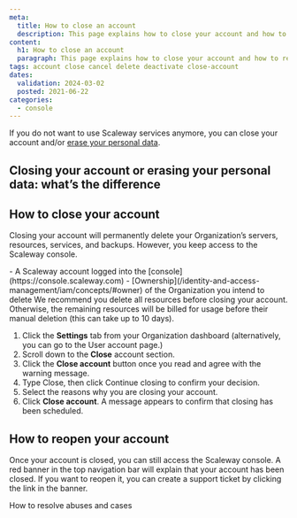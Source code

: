 ```yaml
---
meta:
  title: How to close an account
  description: This page explains how to close your account and how to reopen it.
content:
  h1: How to close an account
  paragraph: This page explains how to close your account and how to reopen it.
tags: account close cancel delete deactivate close-account
dates:
  validation: 2024-03-02
  posted: 2021-06-22
categories:
  - console
---
```


If you do not want to use Scaleway services anymore, you can close your account and/or [erase your personal data](/console/account/how-to/manage-my-personal-data-gdpr/#how-to-erase-your-account-and-personal-data). 

## Closing your account or erasing your personal data: what’s the difference

<Macro id="close-vs-erase" />

## How to close your account

Closing your account will permanently delete your Organization’s servers, resources, services, and backups. However, you keep access to the Scaleway console. 

<Macro id="requirements" />
- A Scaleway account logged into the [console](https://console.scaleway.com)
- [Ownership](/identity-and-access-management/iam/concepts/#owner) of the Organization you intend to delete

<Message type="note">
  We recommend you delete all resources before closing your account. Otherwise, the remaining resources will be billed for usage before their manual deletion (this can take up to 10 days).
</Message>



1. Click the **Settings** tab from your Organization dashboard (alternatively, you can go to the User account page.)
2. Scroll down to the **Close** account section.
3. Click the **Close account** button once you read and agree with the warning message.
4. Type Close, then click Continue closing to confirm your decision.
5. Select the reasons why you are closing your account.
7. Click **Close account**. A message appears to confirm that closing has been scheduled.

## How to reopen your account

Once your account is closed, you can still access the Scaleway console. A red banner in the top navigation bar will explain that your account has been closed. If you want to reopen it, you can create a support ticket by clicking the link in the banner. 

 <Lightbox src="closed-account.webp" alt="" />

<Navigation title="See also">
  <PreviousButton to="/console/account/how-to/resolve-abuse/">How to resolve abuses and cases</PreviousButton>
</Navigation>